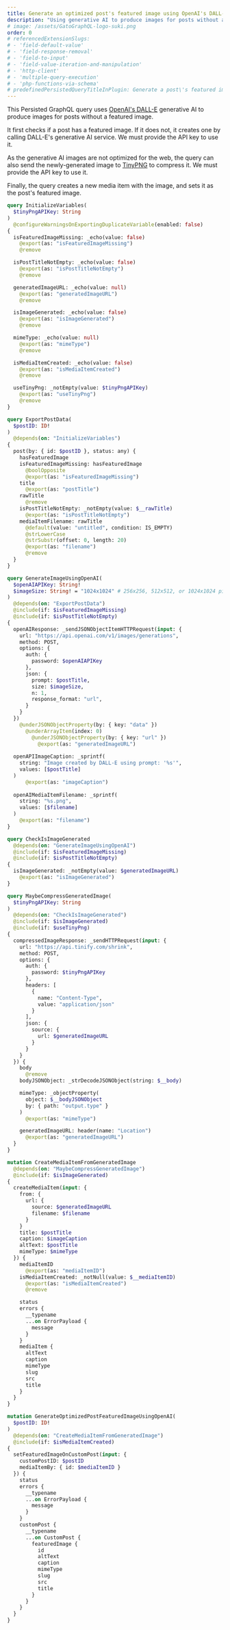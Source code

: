 ```yaml
---
title: Generate an optimized post's featured image using OpenAI's DALL-E and TinyPNG
description: "Using generative AI to produce images for posts without a featured image, and compress it for the web"
# image: /assets/GatoGraphQL-logo-suki.png
order: 0
# referencedExtensionSlugs:
# - 'field-default-value'
# - 'field-response-removal'
# - 'field-to-input'
# - 'field-value-iteration-and-manipulation'
# - 'http-client'
# - 'multiple-query-execution'
# - 'php-functions-via-schema'
# predefinedPersistedQueryTitleInPlugin: Generate a post\'s featured image using AI and optimize it
---
```


This Persisted GraphQL query uses [OpenAI's DALL-E](https://openai.com/dall-e-3) generative AI to produce images for posts without a featured image.

It first checks if a post has a featured image. If it does not, it creates one by calling DALL-E's generative AI service. We must provide the API key to use it.

As the generative AI images are not optimized for the web, the query can also send the newly-generated image to [TinyPNG](https://tinypng.com/) to compress it. We must provide the API key to use it.

Finally, the query creates a new media item with the image, and sets it as the post's featured image.

```graphql
query InitializeVariables(
  $tinyPngAPIKey: String
)
  @configureWarningsOnExportingDuplicateVariable(enabled: false)
{
  isFeaturedImageMissing: _echo(value: false)
    @export(as: "isFeaturedImageMissing")
    @remove

  isPostTitleNotEmpty: _echo(value: false)
    @export(as: "isPostTitleNotEmpty")
    @remove

  generatedImageURL: _echo(value: null)
    @export(as: "generatedImageURL")
    @remove

  isImageGenerated: _echo(value: false)
    @export(as: "isImageGenerated")
    @remove

  mimeType: _echo(value: null)
    @export(as: "mimeType")
    @remove

  isMediaItemCreated: _echo(value: false)
    @export(as: "isMediaItemCreated")
    @remove

  useTinyPng: _notEmpty(value: $tinyPngAPIKey)
    @export(as: "useTinyPng")
    @remove
}

query ExportPostData(
  $postID: ID!
)
  @depends(on: "InitializeVariables")
{
  post(by: { id: $postID }, status: any) {
    hasFeaturedImage
    isFeaturedImageMissing: hasFeaturedImage
      @boolOpposite
      @export(as: "isFeaturedImageMissing")
    title
      @export(as: "postTitle")
    rawTitle
      @remove
    isPostTitleNotEmpty: _notEmpty(value: $__rawTitle)
      @export(as: "isPostTitleNotEmpty")
    mediaItemFilename: rawTitle
      @default(value: "untitled", condition: IS_EMPTY)
      @strLowerCase
      @strSubstr(offset: 0, length: 20)
      @export(as: "filename")
      @remove
  }
}

query GenerateImageUsingOpenAI(
  $openAIAPIKey: String!
  $imageSize: String! = "1024x1024" # 256x256, 512x512, or 1024x1024 pixels
)
  @depends(on: "ExportPostData")
  @include(if: $isFeaturedImageMissing)
  @include(if: $isPostTitleNotEmpty)
{
  openAIResponse: _sendJSONObjectItemHTTPRequest(input: {
    url: "https://api.openai.com/v1/images/generations",
    method: POST,
    options: {
      auth: {
        password: $openAIAPIKey
      },
      json: {
        prompt: $postTitle,
        size: $imageSize,
        n: 1,
        response_format: "url",
      }
    }
  })
    @underJSONObjectProperty(by: { key: "data" })
      @underArrayItem(index: 0)
        @underJSONObjectProperty(by: { key: "url" })
          @export(as: "generatedImageURL")
  
  openAPIImageCaption: _sprintf(
    string: "Image created by DALL-E using prompt: '%s'",
    values: [$postTitle]
  )
      @export(as: "imageCaption")
  
  openAIMediaItemFilename: _sprintf(
    string: "%s.png",
    values: [$filename]
  )
    @export(as: "filename")
}

query CheckIsImageGenerated
  @depends(on: "GenerateImageUsingOpenAI")
  @include(if: $isFeaturedImageMissing)
  @include(if: $isPostTitleNotEmpty)
{
  isImageGenerated: _notEmpty(value: $generatedImageURL)
    @export(as: "isImageGenerated")
}

query MaybeCompressGeneratedImage(
  $tinyPngAPIKey: String
)
  @depends(on: "CheckIsImageGenerated")
  @include(if: $isImageGenerated)
  @include(if: $useTinyPng)
{
  compressedImageResponse: _sendHTTPRequest(input: {
    url: "https://api.tinify.com/shrink",
    method: POST,
    options: {
      auth: {
        password: $tinyPngAPIKey
      },
      headers: [
        {
          name: "Content-Type",
          value: "application/json"
        }
      ],
      json: {
        source: {
          url: $generatedImageURL
        }
      }
    }
  }) {
    body
      @remove
    bodyJSONObject: _strDecodeJSONObject(string: $__body)

    mimeType: _objectProperty(
      object: $__bodyJSONObject
      by: { path: "output.type" }
    )
      @export(as: "mimeType")

    generatedImageURL: header(name: "Location")
      @export(as: "generatedImageURL")
  }
}

mutation CreateMediaItemFromGeneratedImage
  @depends(on: "MaybeCompressGeneratedImage")
  @include(if: $isImageGenerated)
{
  createMediaItem(input: {
    from: {
      url: {
        source: $generatedImageURL
        filename: $filename
      }
    }
    title: $postTitle
    caption: $imageCaption
    altText: $postTitle
    mimeType: $mimeType
  }) {
    mediaItemID
      @export(as: "mediaItemID")
    isMediaItemCreated: _notNull(value: $__mediaItemID)
      @export(as: "isMediaItemCreated")
      @remove

    status
    errors {
      __typename
      ...on ErrorPayload {
        message
      }
    }
    mediaItem {
      altText
      caption
      mimeType
      slug
      src
      title
    }
  }
}

mutation GenerateOptimizedPostFeaturedImageUsingOpenAI(
  $postID: ID!
)
  @depends(on: "CreateMediaItemFromGeneratedImage")
  @include(if: $isMediaItemCreated)
{
  setFeaturedImageOnCustomPost(input: {
    customPostID: $postID
    mediaItemBy: { id: $mediaItemID }
  }) {
    status
    errors {
      __typename
      ...on ErrorPayload {
        message
      }
    }
    customPost {
      __typename
      ...on CustomPost {
        featuredImage {
          id
          altText
          caption
          mimeType
          slug
          src
          title
        }
      }
    }
  }
}
```
